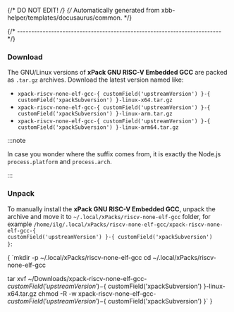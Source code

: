 {/* DO NOT EDIT! */}
{/* Automatically generated from xbb-helper/templates/docusaurus/common. */}



{/* ------------------------------------------------------------------------ */}

### Download

The GNU/Linux versions of **xPack GNU RISC-V Embedded GCC**
are packed as `.tar.gz` archives.
Download the latest version named like:

* <code>xpack-riscv-none-elf-gcc-{ customField('upstreamVersion') }-{ customField('xpackSubversion') }-linux-x64.tar.gz</code>
* <code>xpack-riscv-none-elf-gcc-{ customField('upstreamVersion') }-{ customField('xpackSubversion') }-linux-arm.tar.gz</code>
* <code>xpack-riscv-none-elf-gcc-{ customField('upstreamVersion') }-{ customField('xpackSubversion') }-linux-arm64.tar.gz</code>

:::note

In case you wonder where the suffix comes
from, it is exactly the Node.js `process.platform` and `process.arch`.

:::

### Unpack

To manually install the <b>xPack GNU RISC-V Embedded GCC</b>,
unpack the archive and move it
to <code>~/.local/xPacks/riscv-none-elf-gcc</code> folder, for example
<code>/home/ilg/.local/xPacks/riscv-none-elf-gcc/xpack-riscv-none-elf-gcc-{ customField('upstreamVersion') }-{ customField('xpackSubversion') }</code>:

<CodeBlock language="console"> {
`mkdir -p ~/.local/xPacks/riscv-none-elf-gcc
cd ~/.local/xPacks/riscv-none-elf-gcc

tar xvf ~/Downloads/xpack-riscv-none-elf-gcc-${ customField('upstreamVersion') }-${ customField('xpackSubversion') }-linux-x64.tar.gz
chmod -R -w xpack-riscv-none-elf-gcc-${ customField('upstreamVersion') }-${ customField('xpackSubversion') }`
} </CodeBlock>
